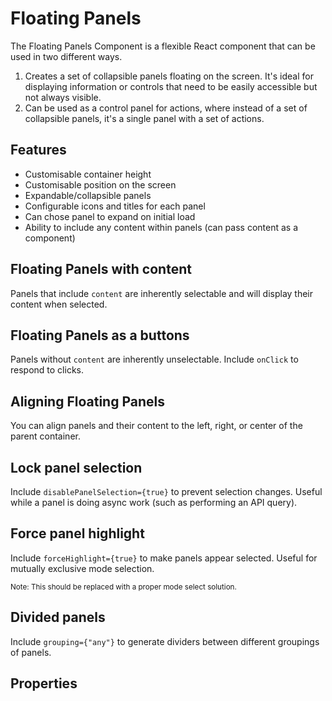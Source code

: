 
<Meta of={stories} />

# Floating Panels

The Floating Panels Component is a flexible React component that can be used in two different ways.

1. Creates a set of collapsible panels floating on the screen. It's ideal for displaying information or controls that need to be easily accessible but not always visible.
2. Can be used as a control panel for actions, where instead of a set of collapsible panels, it's a single panel with a set of actions.

## Features

- Customisable container height
- Customisable position on the screen
- Expandable/collapsible panels
- Configurable icons and titles for each panel
- Can chose panel to expand on initial load
- Ability to include any content within panels (can pass content as a component)

## Floating Panels with content

Panels that include `content` are inherently selectable and will display their content when selected.

<Canvas of={stories.defaultFloatingPanels} />

## Floating Panels as a buttons

Panels without `content` are inherently unselectable. Include `onClick` to respond to clicks.

<Canvas of={stories.buttonFloatingPanels} />

## Aligning Floating Panels

You can align panels and their content to the left, right, or center of the parent container.

<Canvas of={stories.alignedFloatingPanels} />

## Lock panel selection

Include `disablePanelSelection={true}` to prevent selection changes. Useful while a panel is doing async work (such as performing an API query).

<Canvas of={stories.unselectableFloatingPanels} />

## Force panel highlight

Include `forceHighlight={true}` to make panels appear selected. Useful for mutually exclusive mode selection.

<small>Note: This should be replaced with a proper mode select solution.</small>

<Canvas of={stories.highlightedFloatingPanels} />

## Divided panels

Include `grouping={"any"}` to generate dividers between different groupings of panels.

<Canvas of={stories.groupedFloatingPanels} />

## Properties

<Controls component={FloatingPanels} />

